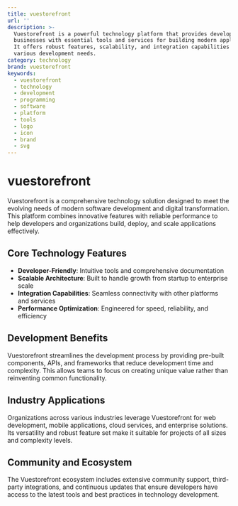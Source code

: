 ```yaml
---
title: vuestorefront
url: ''
description: >-
  Vuestorefront is a powerful technology platform that provides developers and
  businesses with essential tools and services for building modern applications.
  It offers robust features, scalability, and integration capabilities for
  various development needs.
category: technology
brand: vuestorefront
keywords:
  - vuestorefront
  - technology
  - development
  - programming
  - software
  - platform
  - tools
  - logo
  - icon
  - brand
  - svg
---
```


# vuestorefront

Vuestorefront is a comprehensive technology solution designed to meet the evolving needs of modern software development and digital transformation. This platform combines innovative features with reliable performance to help developers and organizations build, deploy, and scale applications effectively.

## Core Technology Features

- **Developer-Friendly**: Intuitive tools and comprehensive documentation
- **Scalable Architecture**: Built to handle growth from startup to enterprise scale
- **Integration Capabilities**: Seamless connectivity with other platforms and services
- **Performance Optimization**: Engineered for speed, reliability, and efficiency

## Development Benefits

Vuestorefront streamlines the development process by providing pre-built components, APIs, and frameworks that reduce development time and complexity. This allows teams to focus on creating unique value rather than reinventing common functionality.

## Industry Applications

Organizations across various industries leverage Vuestorefront for web development, mobile applications, cloud services, and enterprise solutions. Its versatility and robust feature set make it suitable for projects of all sizes and complexity levels.

## Community and Ecosystem

The Vuestorefront ecosystem includes extensive community support, third-party integrations, and continuous updates that ensure developers have access to the latest tools and best practices in technology development.
